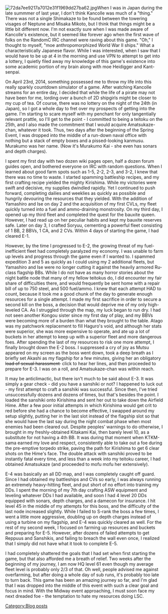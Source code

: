 [[File:72da7ee9217a7012e31f1969dd27ba62.jpg|thumb]]When I was in Japan during the late summmer of last year, I don't think Kancolle was much of a "thing." There was not a single Shimakaze to be found between the towering visages of Neptune and Misaka Mikoto, but I think that things might be a little bit different now. I'm not exactly sure when I was made aware of Kancolle's existence, but it seemed like forever ago when the first wave of folks on the RandomC IRC channel were raving about this game. "Oh," I thought to myself, "moe anthropomorphized World War II ships." What a characteristically Japanese flavor. While I was interested, when I saw that I would have to be up at 4 in the morning and use VPN to attempt to get into a lottery, I quietly filed away my knowledge of this game's existence into some academic portion of my brain along with moe Heidigger and Kant-senpai.

On April 23rd, 2014, something possessed me to throw my life into this really sparkly countdown simulator of a game. After watching Kancolle streams for an entire day, I decided that while the life of a pirate may not have been for me, lording over a bunch of 2D shipgirls might be closer to my cup of tea. Of course, there was no lottery on the night of the 24th (in Japan), so I got a whole day to fret over my prospects of getting into the game. I'm starting to scare myself with my penchant for only tangentially relevant prattle, so I'll get to the point - I committed to being a teitoku on the 25th, and I also made the commitment that I would acquire Amatsukaze-chan, whatever it took. Thus, two days after the beginning of the Spring Event, I was dropped into the middle of a run-down naval office with nothing but a stack of empty boxes and a pissed-looking kanmusu. Murakumo was her name. (Now it's Murakumo Kai - she even has sonars and depth charges).

I spent my first day with two dozen wiki pages open, half a dozen forum guides open, and bothered everyone on IRC with random questions. When I learned about good farm spots such as 1-5, 2-2, 2-3, and 3-2, I knew that there was no time to waste. I started spamming battleship recipes, and my first crafting recipe yielded the mighty Kirishima. While my victories were swift and decisive, my supplies dwindled rapidly. Yet I continued to push forward, completing dailies and weeklies as quickly as possible and hungrily devouring the resources that they yielded. With the addition of Yamashiro and Ise on day 2 and the acquisition of my first CVLs, my fleet quickly turned into a fuel and ammo-draining monstrosity. On my third day, I opened up my third fleet and completed the quest for the bauxite queen. However, I had read up on her peculiar habits and kept my bauxite reserves safe. Later on day 3, I crafted Soryuu, cementing a powerful fleet consisting of 1 BB, 2 BBVs, 1 CA, and 2 CVs. Within 4 days of starting the game, I had cleared E-1.

However, by the time I progressed to E-2, the growing threat of my fuel-inefficient fleet had completely paralyzed my economy. I was unable to farm up levels and progress through the game even if I wanted to. I spammed expedition 3 and 5 as quickly as I could using my 2 additional fleets, but Yamashiro and Ise were no longer cutting it against the heavily armored Ru-class flagship BBs. While I do not have as many horror stories about the night battle node that many of my fellow teitokus do, I did encounter my fair share of difficulties there, and would frequently be sent home with a repair bill of up to 750 steel, and 500 fuel/ammo. I knew that each attempt HAD to count, because it took me a good chunk of the day to generate enough resources for a single attempt. I made my first sacrifice in order to secure a second kill on the boss, a decision that would deprive me of my only high-leveled CA. As I struggled through the map, my luck began to run dry. I had not seen another Kongou sister since my first day of play, and my BBVs were becoming more of a burden than what they brought to the table. Atago was my patchwork replacement to fill Haguro's void, and although her stats were superior, she was more expensive to operate, and ate up a lot of buckets in her attempt to keep up with a superior fleet and more dangerous foes. After spending the last of my resources to risk one more attempt, I finally brought down the E-2 boss. I suppressed a cry of joy as Mutsu appeared on my screen as the boss went down, took a deep breath as I briefly set Akashi as my flagship for a few minutes, giving her an obligatory <strike>load of sexual harassment </strike> click to hear her lines, and then proceeded to prepare for E-3. I was on a roll, and Amatsukaze-chan was within reach.

It may be anticlimactic, but there isn't much to be said about E-3. It was simply a gear check - did you have a sanshiki or not? I happened to luck out - my first attempt to craft a sanshiki was successful. Since then, I've tried unsuccessfully dozens and dozens of times, but that's besides the point. I loaded the sanshiki onto Kirishima and sent her out to take down the Airfield Hime. After a few poor initial attempts in which Kirishima would get crit to red before she had a chance to become effective, I swapped around my setup slightly, putting her in the last slot instead of the flagship slot so that she would have the last say during the night combat phase when most enemies had been cleared out. Despite peoples' warnings to do otherwise, I brought in my freshly-obtained Kitakami Kai, then barely level 10, as a substitute for not having a 4th BB. It was during that moment when KTKM-sama earned my love and respect, consistently able to take out a foe during the pre-emptive torpedo strike, paving the path for Kirishima to get 6 clear shots on the Hime's face. The double attack with sanshiki proved to be instantly fatal every time, and less than a week into my teitoku career, I had obtained Amatsukaze (and proceeded to mofu mofu her extensively).

E-4 was basically an all DD map, and I was completely caught off guard. Since I had obtained my battleships and CVs so early, I was always running an extremely heavy-hitting fleet, and put short of no effort into training my DDs. I spent the morning of my 7th day crafting ASW equipment and leveling whatever DDs I had available, and soon I had 4 level 20 DDs equipped with sonars, depth charges, and a damecon for insurance. I hit level 45 in the middle of my attempts for this boss, and the difficulty of the last node increased slightly. While I failed to S-rank the boss a few times, I went a little more aggressive, doubling up on depth charges instead of using a turbine on my flagship, and E-4 was quickly cleared as well. For the rest of my second week, I focused on farming up resources and buckets and preparing for E-5. However, after dozens of failed attempts to get Reppuus and Sanshikis, and failing to breach the wall even once, I realized that I simply did not have what it took to complete E-5.

I had completely shattered the goals that I had set when first starting the game, but that also afforded me a breath of relief. Two weeks after the beginning of my journey, I am now HQ level 61 even though my average fleet level is probably only 2/3 of that. Oh well, people advised me against overfarming, but after doing a whole day of sub runs, it's probably too late to turn back. This game has been an amazing journey so far, and I'm glad that I was dropped into the middle of this event with such a clear goal and focus in mind. With the Midway event approaching, I must soon face my next dreaded foe - the temptation to hate my resources doing LSC.
[[Category:Blog posts]]
